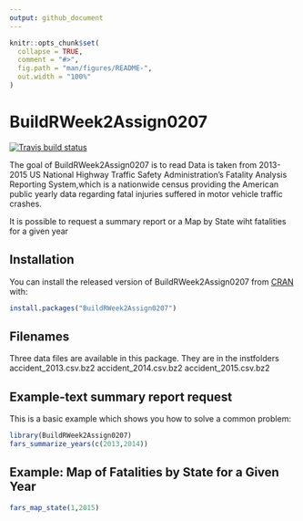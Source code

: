 ```yaml
---
output: github_document
---
```


<!-- README.md is generated from README.Rmd. Please edit that file -->

```r
knitr::opts_chunk$set(
  collapse = TRUE,
  comment = "#>",
  fig.path = "man/figures/README-",
  out.width = "100%"
)
```

# BuildRWeek2Assign0207

<!-- badges: start -->
[![Travis build status](https://travis-ci.com/Mmangraviti/BuildRWeek2Assign0207.svg?branch=main)](https://travis-ci.com/Mmangraviti/BuildRWeek2Assign0207)
<!-- badges: end -->

The goal of BuildRWeek2Assign0207 is to read Data is taken from 2013-2015 US National Highway Traffic Safety Administration's Fatality Analysis Reporting System,which is a nationwide census providing the American public yearly data regarding fatal injuries suffered in motor vehicle traffic crashes.

It is possible to request a summary report or a Map by State wiht fatalities for a given year

## Installation

You can install the released version of BuildRWeek2Assign0207 from [CRAN](https://CRAN.R-project.org) with:

``` r
install.packages("BuildRWeek2Assign0207")
```

## Filenames
Three data files are available in this package. They are in the inst\extdata folders 
accident_2013.csv.bz2
accident_2014.csv.bz2
accident_2015.csv.bz2

## Example-text summary report request

This is a basic example which shows you how to solve a common problem:

```r
library(BuildRWeek2Assign0207)
fars_summarize_years(c(2013,2014))

```

## Example: Map of Fatalities by State for a Given Year

```r
fars_map_state(1,2015)
```


